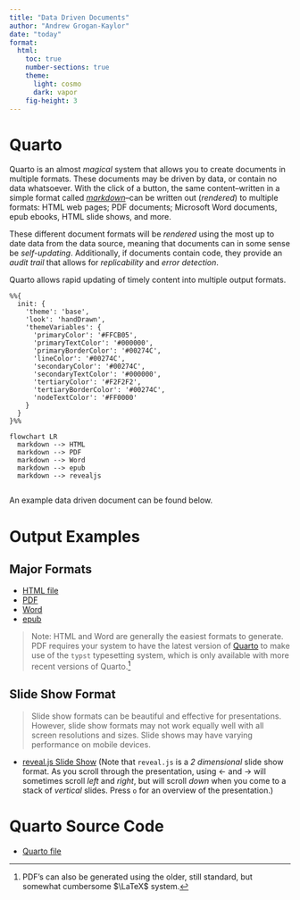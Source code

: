```yaml
---
title: "Data Driven Documents"
author: "Andrew Grogan-Kaylor"
date: "today"
format:
  html:
    toc: true
    number-sections: true
    theme:
      light: cosmo
      dark: vapor
    fig-height: 3
---
```


# Quarto

Quarto is an almost *magical* system that allows you to create documents in multiple formats. These documents may be driven by data, or contain no data whatsoever. With the click of a button, the same content--written in a simple format called [*markdown*](markdown.html)--can be written out (*rendered*) to multiple formats: HTML web pages; PDF documents; Microsoft Word documents, epub ebooks, HTML slide shows, and more.  

These different document formats will be *rendered* using the most up to date data from the data source, meaning that documents can in some sense be *self-updating*. Additionally, if documents contain code, they provide an *audit trail* that allows for *replicability* and *error detection*.

Quarto allows rapid updating of timely content into multiple output formats. 

```mermaid
%%{
  init: {
    'theme': 'base',
    'look': 'handDrawn',
    'themeVariables': {
      'primaryColor': '#FFCB05',
      'primaryTextColor': '#000000',
      'primaryBorderColor': '#00274C',
      'lineColor': '#00274C',
      'secondaryColor': '#00274C',
      'secondaryTextColor': '#000000',
      'tertiaryColor': '#F2F2F2',
      'tertiaryBorderColor': '#00274C',
      'nodeTextColor': '#FF0000'
    }
  }
}%%

flowchart LR
  markdown --> HTML
  markdown --> PDF
  markdown --> Word
  markdown --> epub
  markdown --> revealjs
  
```

An example data driven document can be found below.

# Output Examples

## Major Formats

* [HTML file](data-driven-document-demo.html)
* [PDF](data-driven-document-demo.pdf)
* [Word](data-driven-document-demo.docx)
* [epub](data-driven-document-demo.epub)

> Note: HTML and Word are generally the easiest formats to generate. PDF requires your system to have the latest version of  [Quarto](https://quarto.org/) to make use of the `typst` typesetting system, which is only available with more recent versions of Quarto.[^LaTeX]  

[^LaTeX]: PDF's can also be generated using the older, still standard, but somewhat cumbersome $\LaTeX$ system.

## Slide Show Format

> Slide show formats can be beautiful and effective for presentations. However, slide show formats may not work equally well with all screen resolutions and sizes. Slide shows may have varying performance on mobile devices.

* [reveal.js Slide Show](data-driven-document-demo-revealjs.html) (Note that `reveal.js` is a *2 dimensional* slide show format. As you scroll through the presentation, using &#8592; and &#8594; will sometimes scroll *left* and *right*, but will scroll *down* when you come to a stack of *vertical* slides. Press `o` for an overview of the presentation.)

# Quarto Source Code

* [Quarto file](https://github.com/agrogan1/dataviz/blob/master/data-driven-document-demo/data-driven-document-demo.qmd)




